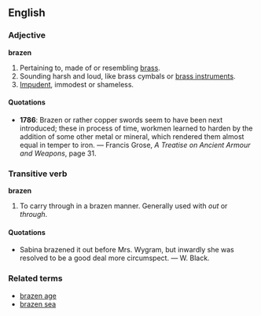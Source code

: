 ==English==

===Adjective===
'''brazen'''

# Pertaining to, made of or resembling [[brass]].
# Sounding harsh and loud, like brass cymbals or [[brass instrument]]s.
# [[impudent|Impudent]], immodest or shameless.

====Quotations====
*'''1786''': Brazen or rather copper swords seem to have been next introduced; these in process of time, workmen learned to harden by the addition of some other metal or mineral, which rendered them almost equal in temper to iron. &mdash; Francis Grose, ''A Treatise on Ancient Armour and Weapons'', page 31.

===Transitive verb=== <!-- Should this be under "brazen out"? -->
'''brazen'''

# To carry through in a brazen manner. Generally used with ''out'' or ''through''.

====Quotations====
* Sabina brazened it out before Mrs. Wygram, but inwardly she was resolved to be a good deal more circumspect. &mdash; W. Black.

===Related terms===
* [[brazen age]]
* [[brazen sea]]